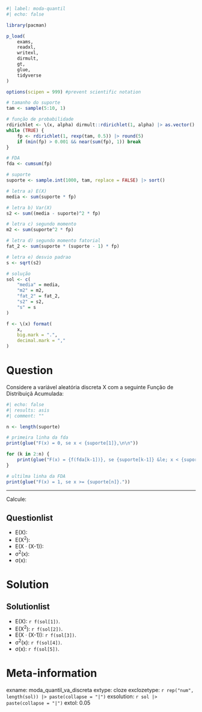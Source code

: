 ```r
#| label: moda-quantil
#| echo: false

library(pacman)

p_load(
    exams,
    readxl,
    writexl,
    dirmult,
    gt,
    glue,
    tidyverse
)

options(scipen = 999) #prevent scientific notation

# tamanho do suporte
tam <- sample(5:10, 1)

# função de probabilidade
rdirichlet <- \(x, alpha) dirmult::rdirichlet(1, alpha) |> as.vector()
while (TRUE) {
    fp <- rdirichlet(1, rexp(tam, 0.5)) |> round(5)
    if (min(fp) > 0.001 && near(sum(fp), 1)) break
}

# FDA
fda <- cumsum(fp)

# suporte
suporte <- sample.int(1000, tam, replace = FALSE) |> sort()

# letra a) E(X)
media <- sum(suporte * fp)

# letra b) Var(X)
s2 <- sum((media - suporte)^2 * fp)

# letra c) segundo momento
m2 <- sum(suporte^2 * fp)

# letra d) segundo momento fatorial
fat_2 <- sum(suporte * (suporte - 1) * fp)

# letra e) desvio padrao
s <- sqrt(s2)

# solução
sol <- c(
    "media" = media,
    "m2" = m2,
    "fat_2" = fat_2,
    "s2" = s2,
    "s" = s
)

f <- \(x) format(
    x,
    big.mark = ".",
    decimal.mark = ","
)
```

Question
========
Considere a variável aleatória discreta X com a seguinte Função de Distribuiçã Acumulada:


```r
#| echo: false
#| results: asis
#| comment: ""

n <- length(suporte)

# primeira linha da fda
print(glue("F(x) = 0, se x < {suporte[1]},\n\n"))

for (k in 2:n) {
    print(glue("F(x) = {f(fda[k-1])}, se {suporte[k-1]} &le; x < {suporte[k]},\n\n"))
}

# ultilma linha da FDA
print(glue("F(x) = 1, se x >= {suporte[n]}."))
```

<hr>

Calcule:

Questionlist
------------
* E(X):
* E(X^2^):
* E(X &#183; (X-1)):
* &sigma;^2^(x):
* &sigma;(x):


Solution
========
Solutionlist
------------
* E(X): `r f(sol[1])`.
* E(X^2^): `r f(sol[2])`.
* E(X &#183; (X-1)): `r f(sol[3])`.
* &sigma;^2^(x): `r f(sol[4])`.
* &sigma;(x): `r f(sol[5])`.

Meta-information
================
exname: moda_quantil_va_discreta
extype: cloze
exclozetype: `r rep("num", length(sol)) |> paste(collapse = "|")`
exsolution: `r sol |> paste(collapse = "|")`
extol: 0.05